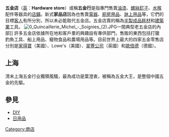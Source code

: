 '''五金店'''（[[英語|英]]：'''Hardware store'''）或稱'''五金行'''是指專門售賣[[油漆|油漆]]、[[螺絲|螺絲]][[釘子|釘子]]、[[水喉|水喉]]配件等器具的[[店鋪|店鋪]]。新式'''家品店'''因為也售賣[[電器|電器]]、[[廚房用品|廚房用品]]、[[牀上用品|牀上用品]]等，它們的目標[[客人|客人]]有所分別，所以未必能取代五金店。五金店賣的稱為[[半製成品|半製成品]][[耗材|耗材]]和[[建築業|建築業]]工具。
[[File:0_Quincaillerie_Michel_-_Soignies_(2).JPG|thumb]]一間典型老五金店的內部]]
許多五金店依據所在地和客戶羣的興趣設有專供部門，售販的東西包括打獵釣魚工具、船上用品、寵物食品和農場用品等。目前世界上最大的四家五金零售店分別是[[家得寶|家得寶]]（美國）、Lowe's（美國）、[[翠豐公司|翠豐公司]]（英國）和[[歐倍德|歐倍德]]（德國）。

==上海==
清末上海五金行业獨領風騷，最為成功是葉澄衷，被稱為五金大王，是整個中國五金的先驅。

==參見==
* [[DIY|DIY]]
* [[日用品|日用品]]

{{commonscat|Hardware stores}}
{{Authority control}}
[[Category:商店|Category:商店]]
{{Tool-stub}}